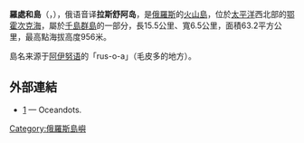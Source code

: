 {{Infobox Islands
| name          = Rasshua
| native name   = Расшуа <br>
羅処和島
| image name    =Rasshua ISS005.jpg|300px|center
| image caption = 於國際太空站拍攝羅處和島影像
| area_km2         =63.2
| location      = [[鄂霍次克海|鄂霍次克海]]
| coordinates   = {{coord|47.77|N|153.02|E|type:mountain}}
| locator map      = Kuriles Rasshua.PNG
| locator map size = 
| archipelago   = [[千島群島|千島群島]]
| country       = Russia
| highest mount    = 
| elevation_m      = 956
| population    = 0
| ethnic groups = [[阿伊努人|阿伊努人]]（曾經）
}} 
'''羅處和島'''（{{lang-rus|Расшуа|Rasshua}}，{{jpn|j=羅処和島|hg=らしょわとう|rm=Rashowa tō|f=y}}），俄语音译'''拉斯舒阿岛'''，是[[俄羅斯|俄羅斯]]的[[火山島|火山島]]，位於[[太平洋|太平洋]]西北部的[[鄂霍次克海|鄂霍次克海]]，屬於[[千島群島|千島群島]]的一部分，長15.5公里、寬6.5公里，面積63.2平方公里，最高點海拔高度956米。

島名来源于[[阿伊努语|阿伊努语]]的「rus-o-a」（毛皮多的地方）。

==外部連結==
* [http://www.oceandots.com/pacific/kuril/rasshua.php] — Oceandots.

{{千島群島}}
[[Category:俄羅斯島嶼|Category:俄羅斯島嶼]]
{{Russia-geo-stub}}